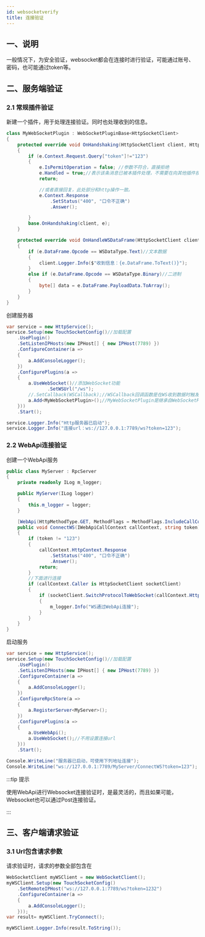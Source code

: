 ```yaml
---
id: websocketverify
title: 连接验证
---
```


## 一、说明

一般情况下，为安全验证，websocket都会在连接时进行验证，可能通过账号、密码，也可能通过token等。

## 二、服务端验证

### 2.1 常规插件验证

新建一个插件，用于处理连接验证。同时也处理收到的信息。

```csharp
class MyWebSocketPlugin : WebSocketPluginBase<HttpSocketClient>
{
    protected override void OnHandshaking(HttpSocketClient client, HttpContextEventArgs e)
    {
        if (e.Context.Request.Query["token"]!="123")
        {
            e.IsPermitOperation = false; //参数不符合，直接拒绝
            e.Handled = true;//表示该条消息已被本插件处理，不需要在向其他插件投递了。
            return;

            //或者直接回复，此处部分和http操作一致。
            e.Context.Response
                .SetStatus("400", "口令不正确")
                .Answer();

        }
        base.OnHandshaking(client, e);
    }

    protected override void OnHandleWSDataFrame(HttpSocketClient client, WSDataFrameEventArgs e)
    {
        if (e.DataFrame.Opcode == WSDataType.Text)//文本数据
        {
            client.Logger.Info($"收到信息：{e.DataFrame.ToText()}");
        }
        else if (e.DataFrame.Opcode == WSDataType.Binary)//二进制
        {
            byte[] data = e.DataFrame.PayloadData.ToArray();
        }
    }
}

```

创建服务器

```csharp
var service = new HttpService();
service.Setup(new TouchSocketConfig()//加载配置
    .UsePlugin()
    .SetListenIPHosts(new IPHost[] { new IPHost(7789) })
    .ConfigureContainer(a =>
    {
        a.AddConsoleLogger();
    })
    .ConfigurePlugins(a =>
    {
        a.UseWebSocket()//添加WebSocket功能
               .SetWSUrl("/ws");
        //.SetCallback(WSCallback);//WSCallback回调函数是在WS收到数据时触发回调的。下面会用插件，所以我们不使用这种方式
        a.Add<MyWebSocketPlugin>();//MyWebSocketPlugin是继承自WebSocketPluginBase的插件。
    }))
    .Start();

service.Logger.Info("Http服务器已启动");
service.Logger.Info("连接url：ws://127.0.0.1:7789/ws?token=123");
```

### 2.2 WebApi连接验证

创建一个WebApi服务

```csharp
public class MyServer : RpcServer
{
    private readonly ILog m_logger;

    public MyServer(ILog logger)
    {
        this.m_logger = logger;
    }

    [WebApi(HttpMethodType.GET, MethodFlags = MethodFlags.IncludeCallContext)]
    public void ConnectWS(IWebApiCallContext callContext, string token)
    {
        if (token != "123")
        {
            callContext.HttpContext.Response
                .SetStatus("400", "口令不正确")
                .Answer();
            return;
        }
        //下面进行连接
        if (callContext.Caller is HttpSocketClient socketClient)
        {
            if (socketClient.SwitchProtocolToWebSocket(callContext.HttpContext))
            {
                m_logger.Info("WS通过WebApi连接");
            }
        }
    }
}
```

启动服务

```csharp
var service = new HttpService();
service.Setup(new TouchSocketConfig()//加载配置
    .UsePlugin()
    .SetListenIPHosts(new IPHost[] { new IPHost(7789) })
    .ConfigureContainer(a =>
    {
        a.AddConsoleLogger();
    })
    .ConfigureRpcStore(a =>
    {
        a.RegisterServer<MyServer>();
    })
    .ConfigurePlugins(a =>
    {
        a.UseWebApi();
        a.UseWebSocket();//不用设置连接url
    }))
    .Start();

Console.WriteLine("服务器已启动，可使用下列地址连接");
Console.WriteLine("ws://127.0.0.1:7789/MyServer/ConnectWS?token=123");
```

:::tip 提示

使用WebApi进行Websocket连接验证时，是最灵活的，而且如果可能，Websocket也可以通过Post连接验证。

:::  

## 三、客户端请求验证

### 3.1 Url包含请求参数

请求验证时，请求的参数全部包含在

```csharp
WebSocketClient myWSClient = new WebSocketClient();
myWSClient.Setup(new TouchSocketConfig()
    .SetRemoteIPHost("ws://127.0.0.1:7789/ws?token=1232")
    .ConfigureContainer(a =>
    {
        a.AddConsoleLogger();
    }));
var result= myWSClient.TryConnect();

myWSClient.Logger.Info(result.ToString());

```
